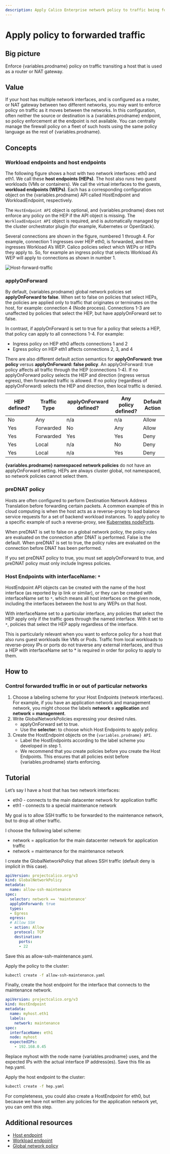 ```yaml
---
description: Apply Calico Enterprise network policy to traffic being forward by hosts acting as routers or NAT gateways.
---
```


# Apply policy to forwarded traffic

## Big picture

Enforce {variables.prodname} policy on traffic transiting a host that is used as a router or NAT gateway.

## Value

If your host has multiple network interfaces, and is configured as a router, or NAT gateway between two different networks, you may want to enforce policy on traffic as it moves between the networks. In this configuration, often neither the source or destination is a {variables.prodname} endpoint, so policy enforcement at the endpoint is not available. You can centrally manage the firewall policy on a fleet of such hosts using the same policy language as the rest of {variables.prodname}.

## Concepts

### Workload endpoints and host endpoints

The following figure shows a host with two network interfaces: eth0 and eth1. We call these **host endpoints (HEPs)**. The host also runs two guest workloads (VMs or containers). We call the virtual interfaces to the guests, **workload endpoints (WEPs)**. Each has a corresponding configuration object on the {variables.prodname} API called HostEndpoint and WorkloadEndpoint, respectively.

The `HostEndpoint API` object is optional, and {variables.prodname} does not enforce any policy on the HEP if the API object is missing. The `WorkloadEndpoint API` object is required, and is automatically managed by the cluster orchestrator plugin (for example, Kubernetes or OpenStack).

Several connections are shown in the figure, numbered 1 through 4. For example, connection 1 ingresses over HEP eth0, is forwarded, and then ingresses Workload A’s WEP. Calico policies select which WEPs or HEPs they apply to. So, for example an ingress policy that selects Workload A’s WEP will apply to connections as shown in number 1.

![Host-forward-traffic](/img/calico-enterprise/host-forward-traffic.png)

### applyOnForward

By default, {variables.prodname} global network policies set **applyOnForward to false**. When set to false on policies that select HEPs, the policies are applied only to traffic that originates or terminates on the host, for example: connection 4 (Node process). Connections 1-3 are unaffected by policies that select the HEP, but have applyOnForward set to false.

In contrast, if applyOnForward is set to true for a policy that selects a HEP, that policy can apply to all connections 1-4. For example:

- Ingress policy on HEP eth0 affects connections 1 and 2
- Egress policy on HEP eth1 affects connections 2, 3, and 4

There are also different default action semantics for **applyOnForward: true policy** versus **applyOnForward: false policy**.
An applyOnForward: true policy affects all traffic through the HEP (connections 1-4). If no applyOnForward policy selects the HEP and direction (ingress versus egress), then forwarded traffic is allowed. If no policy (regardless of applyOnForward) selects the HEP and direction, then local traffic is denied.

| **HEP defined?** | **Traffic Type** | **applyOnForward defined?** | **Any policy defined?** | **Default Action** |
| ---------------- | ---------------- | --------------------------- | ----------------------- | ------------------ |
| No               | Any              | n/a                         | n/a                     | Allow              |
| Yes              | Forwarded        | No                          | Any                     | Allow              |
| Yes              | Forwarded        | Yes                         | Yes                     | Deny               |
| Yes              | Local            | n/a                         | No                      | Deny               |
| Yes              | Local            | n/a                         | Yes                     | Deny               |

**{variables.prodname} namespaced network policies** do not have an applyOnForward setting. HEPs are always cluster global, not namespaced, so network policies cannot select them.

### preDNAT policy

Hosts are often configured to perform Destination Network Address Translation before forwarding certain packets. A common example of this in cloud computing is when the host acts as a reverse-proxy to load balance service requests for a set of backend workload instances. To apply policy to a specific example of such a reverse-proxy, see [Kubernetes nodePorts](../beginners/services/kubernetes-node-ports.mdx).

When preDNAT is set to false on a global network policy, the policy rules are evaluated on the connection after DNAT is performed. False is the default. When preDNAT is set to true, the policy rules are evaluated on the connection before DNAT has been performed.

If you set preDNAT policy to true, you must set applyOnForward to true, and preDNAT policy must only include Ingress policies.

### Host Endpoints with interfaceName: `*`

HostEndpoint API objects can be created with the name of the host interface (as reported by ip link or similar), or they can be created with interfaceName set to `*`, which means all host interfaces on the given node, including the interfaces between the host to any WEPs on that host.

With interfaceName set to a particular interface, any policies that select the HEP apply only if the traffic goes through the named interface. With it set to `*`, policies that select the HEP apply regardless of the interface.

This is particularly relevant when you want to enforce policy for a host that also runs guest workloads like VMs or Pods. Traffic from local workloads to reverse-proxy IPs or ports do not traverse any external interfaces, and thus a HEP with interfaceName set to \* is required in order for policy to apply to them.

## How to

### Control forwarded traffic in or out of particular networks

1. Choose a labeling scheme for your Host Endpoints (network interfaces).  
   For example, if you have an application network and management network, you might choose the labels **network = application** and **network = management**.
1. Write GlobalNetworkPolicies expressing your desired rules.
   - applyOnForward set to true.
   - Use the **selector:** to choose which Host Endpoints to apply policy.
1. Create the HostEndpoint objects on the `{variables.prodname} API`.
   - Label the HostEndpoints according to the label scheme you developed in step 1.
   - We recommend that you create policies before you create the Host Endpoints. This ensures that all policies exist before {variables.prodname} starts enforcing.

## Tutorial

Let’s say I have a host that has two network interfaces:

- eth0 - connects to the main datacenter network for application traffic
- eth1 - connects to a special maintenance network

My goal is to allow SSH traffic to be forwarded to the maintenance network, but to drop all other traffic.

I choose the following label scheme:

- network = application for the main datacenter network for application traffic
- network = maintenance for the maintenance network

I create the GlobalNetworkPolicy that allows SSH traffic (default deny is implicit in this case).

```yaml
apiVersion: projectcalico.org/v3
kind: GlobalNetworkPolicy
metadata:
  name: allow-ssh-maintenance
spec:
  selector: network == 'maintenance'
  applyOnForward: true
  types:
  - Egress
  egress:
  # Allow SSH
  - action: Allow
    protocol: TCP
    destination:
      ports:
      - 22
```

Save this as allow-ssh-maintenance.yaml.

Apply the policy to the cluster:

```bash
kubectl create -f allow-ssh-maintenance.yaml
```

Finally, create the host endpoint for the interface that connects to the maintenance network.

```yaml
apiVersion: projectcalico.org/v3
kind: HostEndpoint
metadata:
  name: myhost.eth1
  labels:
    network: maintenance
spec:
  interfaceName: eth1
  node: myhost
  expectedIPs:
    - 192.168.0.45
```

Replace myhost with the node name {variables.prodname} uses, and the expected IPs with the actual interface IP address(es). Save this file as hep.yaml.

Apply the host endpoint to the cluster:

```bash
kubectl create -f hep.yaml
```

For completeness, you could also create a HostEndpoint for eth0, but because we have not written any policies for the application network yet, you can omit this step.

## Additional resources

- [Host endpoint](../../reference/resources/hostendpoint.mdx)
- [Workload endpoint](../../reference/resources/workloadendpoint.mdx)
- [Global network policy](../../reference/resources/globalnetworkpolicy.mdx)
